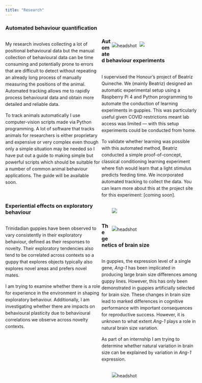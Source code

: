 ```yaml
---
title: "Research"
---
```

<style>
  .column-left{
    float: left;         
    width: 50%;
    text-align: left;
  }
  
  .column-right{
    float: right;         
    width: 45%;
  }
  .me{
  max-width: 100%;
  margin: 1%;
}

.container {
    margin-top: 0px;
    width: 120%;
}

p {
  line-height: 1.5;
}

</style>  

### Automated behaviour quantification
<div class="container">

<div class="row">
<div class="column-left">

My research involves collecting a lot of positional behavioural data but the manual collection of behavioural data can be time consuming and potentially prone to errors that are difficult to detect without repeating an already long process of manually measuring the positions of the animal. Automated tracking allows me to rapidly process behavioural data and obtain more detailed and reliable data.

To track animals automatically I use computer-vision scripts made via Python programming. A lot of software that tracks animals for researchers is either proprietary and expensive or very complex even though only a simple situation may be needed so I have put out a guide to making simple but powerful scripts which should be suitable for a number of common animal behaviour applications. The guide will be available soon.

</div>

<div class="column-right">
  <img src="images/tracking-guide-logo.png" alt="headshot" class="me">
  <img src="images/tracking-guppy.gif" class="me" />
</div>
</div>
</div>

### Automated behaviour experiments
<div class="container">

<div class="row">
<div class="column-left">

I supervised the Honour's project of Beatriz Quineche. We (mainly Beatriz) designed an automatic experimental setup using a Raspberry Pi 4 and Python programming to automate the conduction of learning experiments in guppies. This was particularly useful given COVID restrictions meant lab access was limited — with this setup experiments could be conducted from home.

To validate whether learning was possible with this automated method, Beatriz conducted a simple proof-of-concept, classical conditioning learning experiment where fish would learn that a light stimulus predicts feeding time. We incorporated automated tracking to collect the data. You can learn more about this at the project site for this experiment: [coming soon].

</div>

<div class="column-right">
  <img src="images/guppy-learning-chamber-sample-trial.gif" class="me" />
</div>
</div>
</div>

### Experiential effects on exploratory behaviour
<div class="container">

<div class="row">
<div class="column-left">

Trinidadian guppies have been observed to vary consistently in their exploratory behaviour, defined as their responses to novelty. Their exploratory tendencies also tend to be correlated across contexts so a guppy that explores objects typically also explores novel areas and prefers novel mates. 

I am trying to examine whether there is a role for experience in the environment in shaping exploratory behaviour. Additionally, I am investigating whether there are impacts on behavioural plasticity due to behavioural correlations we observe across novelty contexts.
</div>

<div class="column-right">
  <img src="images/guppy-exploration.png" alt="headshot" class="me">
</div>
</div>
</div>

### The genetics of brain size 
<div class="container">


<div class="row">
<div class="column-left">

In guppies, the expression level of a single gene, *Ang-1* has been implicated in producing large brain size differences among guppy lines. However, this has only been demonstrated in guppies artificially selected for brain size. These changes in brain size lead to marked differences in cognitive performance with important consequences for reproductive success. However, it is unknown to what extent *Ang-1* plays a role in natural brain size variation. 

As part of an internship I am trying to determine whether natural variation in brain size can be explained by variation in *Ang-1* expression.



</div>

<div class="column-right">
  <img src="images/brain-genetics.png" alt="headshot" class="me">
</div>
</div>
</div>



